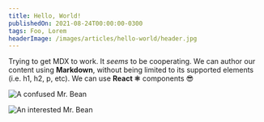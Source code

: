 ```yaml
---
title: Hello, World!
publishedOn: 2021-08-24T00:00:00-0300
tags: Foo, Lorem
headerImage: /images/articles/hello-world/header.jpg
---
```


Trying to get MDX to work. It _seems_ to be cooperating. We can author our content using **Markdown**, without being limited to its supported elements (i.e. h1, h2, p, etc). We can use **React ⚛** components 😎

![A confused Mr. Bean](/images/articles/hello-world/confused-bean.jpeg)

![An interested Mr. Bean](/images/articles/hello-world/interested-bean.jpg)
